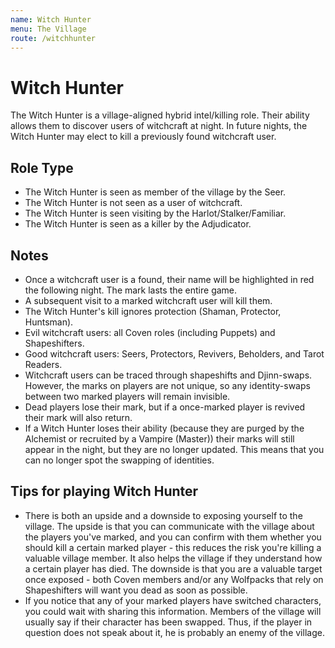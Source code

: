 ```yaml
---
name: Witch Hunter
menu: The Village
route: /witchhunter
---
```


# Witch Hunter

The Witch Hunter is a village-aligned hybrid intel/killing role. Their ability allows them to discover users of witchcraft at night. In future nights, the Witch Hunter may elect to kill a previously found witchcraft user.

## Role Type

- The Witch Hunter is seen as member of the village by the Seer.
- The Witch Hunter is not seen as a user of witchcraft.
- The Witch Hunter is seen visiting by the Harlot/Stalker/Familiar.
- The Witch Hunter is seen as a killer by the Adjudicator.

## Notes

- Once a witchcraft user is a found, their name will be highlighted in red the following night. The mark lasts the entire game.
- A subsequent visit to a marked witchcraft user will kill them.
- The Witch Hunter's kill ignores protection (Shaman, Protector, Huntsman).
- Evil witchcraft users: all Coven roles (including Puppets) and Shapeshifters.
- Good witchcraft users: Seers, Protectors, Revivers, Beholders, and Tarot Readers.
- Witchcraft users can be traced through shapeshifts and Djinn-swaps. However, the marks on players are not unique, so any identity-swaps between two marked players will remain invisible.
- Dead players lose their mark, but if a once-marked player is revived their mark will also return.
- If a Witch Hunter loses their ability (because they are purged by the Alchemist or recruited by a Vampire (Master)) their marks will still appear in the night, but they are no longer updated. This means that you can no longer spot the swapping of identities.

## Tips for playing Witch Hunter

- There is both an upside and a downside to exposing yourself to the village. The upside is that you can communicate with the village about the players you've marked, and you can confirm with them whether you should kill a certain marked player - this reduces the risk you're killing a valuable village member. It also helps the village if they understand how a certain player has died. The downside is that you are a valuable target once exposed - both Coven members and/or any Wolfpacks that rely on Shapeshifters will want you dead as soon as possible.
- If you notice that any of your marked players have switched characters, you could wait with sharing this information. Members of the village will usually say if their character has been swapped. Thus, if the player in question does not speak about it, he is probably an enemy of the village.
